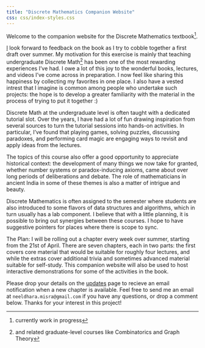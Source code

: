```yaml
---
title: "Discrete Mathematics Companion Website"
css: css/index-styles.css
---
```


Welcome to the companion website for the Discrete Mathematics textbook^[currently work in progress].

[I](https://www.neeldhara.com) look forward to feedback on the book as I try to cobble together a first draft over summer. My motivation for this exercise is mainly that teaching undergraduate Discrete Math^[and related graduate-level courses like Combinatorics and Graph Theory] has been one of the most rewarding experiences I've had. I owe a lot of this joy to the wonderful books, lectures, and videos I've come across in preparation. I now feel like sharing this happiness by collecting my favorites in one place. I also have a vested intrest that I imagine is common among people who undertake such projects: the hope is to develop a greater familiarity with the material in the process of trying to put it together :)

Discrete Math at the undergraduate level is often taught with a dedicated tutorial slot. Over the years, I have had a lot of fun drawing inspiration from several sources to turn the tutorial sessions into hands-on activities. In particular, I've found that playing games, solving puzzles, discussing paradoxes, and performing card magic are engaging ways to revisit and apply ideas from the lectures.

The topics of this course also offer a good opportunity to appreciate historical context: the development of many things we now take for granted, whether number systems or paradox-inducing axioms, came about over long periods of deliberations and debate. The role of mathematicians in ancient India in some of these themes is also a matter of intrigue and beauty. 

Discrete Mathematics is often assigned to the semester where students are also introduced to some flavors of data structures and algorithms, which in turn usually has a lab component. I believe that with a little planning, it is possible to bring out synergies between these courses. I hope to have suggestive pointers for places where there is scope to sync.

The Plan: I will be rolling out a chapter every week over summer, starting from the 21st of April. There are seven chapters, each in two parts: the first covers core material that would be suitable for roughly four lectures, and while the extras cover additional trivia and sometimes advanced material suitable for self-study. This companion website will also be used to host interactive demonstrations for some of the activities in the book. 

Please drop your details on the [updates](updates.qmd) page to recieve an email notification when a new chapter is available. Feel free to send me an email at `neeldhara.misra@gmail.com` if you have any questions, or drop a comment below. Thanks for your interest in this project!

<script async src="https://talk.hyvor.com/embed/embed.js" type="module"></script>
<hyvor-talk-comments
	website-id="13014"
	page-id="home"
></hyvor-talk-comments>
